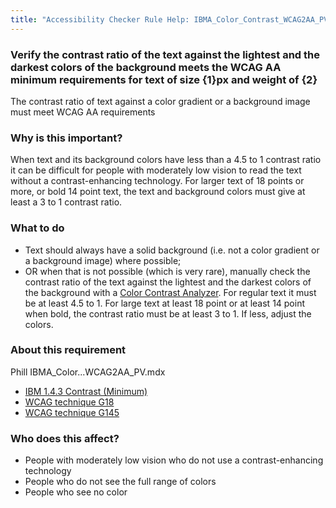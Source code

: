 ```yaml
---
title: "Accessibility Checker Rule Help: IBMA_Color_Contrast_WCAG2AA_PV"
---
```


<div className="toolHelp">
<Row>
<Column colLg={16} colMd={8} colSm={4} className="toolHead">

### Verify the contrast ratio of the text against the lightest and the darkest colors of the background meets the WCAG AA minimum requirements for text of size {1}px and weight of {2} 

<div id="locLevel"></div>

The contrast ratio of text against a color gradient or a background image must meet WCAG AA requirements 

</Column>
</Row>
<Row>
<Column colLg={11} colMd={5} colSm={4} className="toolMain">

### Why is this important?

When text and its background colors have less than a 4.5 to 1 contrast ratio it can be difficult for people with moderately low vision to read the text without a contrast-enhancing technology. For larger text of 18 points or more, or bold 14 point text, the text and background colors must give at least a 3 to 1 contrast ratio.

<div id="locSnippet"></div>

### What to do

* Text should always have a solid background (i.e. not a color gradient or a background image) where possible;
* OR when that is not possible (which is very rare), manually check the contrast ratio of the text against the lightest and the darkest colors of the background with a [Color Contrast Analyzer](https://www.ibm.com/able/toolkit/verify/manual/#color). For regular text it must be at least 4.5 to 1. For large text at least 18 point or at least 14 point when bold, the contrast ratio must be at least 3 to 1. If less, adjust the colors.

</Column>
<Column colLg={5} colMd={3} colSm={4} className="toolLeft">

### About this requirement

Phill IBMA_Color...WCAG2AA_PV.mdx

* [IBM 1.4.3 Contrast (Minimum)](https://www.ibm.com/able/requirements/requirements/#1_4_3)
* [WCAG technique G18](https://www.w3.org/WAI/WCAG21/Techniques/general/G18)
* [WCAG technique G145](https://www.w3.org/WAI/WCAG21/Techniques/general/G145)

### Who does this affect?

* People with moderately low vision who do not use a contrast-enhancing technology 
* People who do not see the full range of colors 
* People who see no color

</Column>
</Row>
</div>

